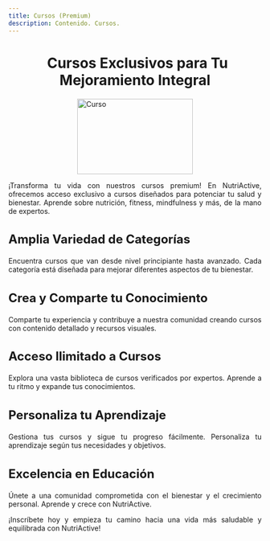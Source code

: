 ```yaml
---
title: Cursos (Premium)
description: Contenido. Cursos.
---
```



<Head />
<main>

<h1 style="font-weight: bold; margin-bottom: 20px; text-align: center;">
  <i
    class="fa fa-graduation-cap"
    style="color: #f39c12; margin-right: 10px;"
    aria-hidden="true"
  ></i>
  Cursos Exclusivos para Tu Mejoramiento Integral
</h1>

<img
  src="/girl-8602014.svg"
  alt="Curso"
  style="height: 150px; width: 230px; display: block; margin: 0 auto; margin-top: 10px; margin-bottom: 10px;"
/>

<p style="text-align: justify;">
  ¡Transforma tu vida con nuestros cursos premium! En NutriActive, ofrecemos
  acceso exclusivo a cursos diseñados para potenciar tu salud y bienestar.
  Aprende sobre nutrición, fitness, mindfulness y más, de la mano de expertos.
</p>

<h3 style="font-size: 1.5rem; font-weight: bold; margin-bottom: 20px">
  <i class="fas fa-layer-group" style="color: #63a145;"></i> Amplia Variedad de Categorías
</h3>
<p style="text-align: justify;">
  Encuentra cursos que van desde nivel principiante hasta avanzado. Cada
  categoría está diseñada para mejorar diferentes aspectos de tu bienestar.
</p>

<h3 style="font-size: 1.5rem; font-weight: bold; margin-bottom: 20px">
  <i class="fas fa-chalkboard-teacher" style="color: #ff8c42;"></i> Crea y Comparte
  tu Conocimiento
</h3>
<p style="text-align: justify;">
  Comparte tu experiencia y contribuye a nuestra comunidad creando cursos con
  contenido detallado y recursos visuales.
</p>

<h3 style="font-size: 1.5rem; font-weight: bold; margin-bottom: 20px">
  <i class="fas fa-book-reader" style="color: #e74c3c;"></i> Acceso Ilimitado a Cursos
</h3>
<p style="text-align: justify;">
  Explora una vasta biblioteca de cursos verificados por expertos. Aprende a tu
  ritmo y expande tus conocimientos.
</p>

<h3 style="font-size: 1.5rem; font-weight: bold; margin-bottom: 20px">
  <i class="fas fa-cogs" style="color: #2980b9;"></i> Personaliza tu Aprendizaje
</h3>
<p style="text-align: justify;">
  Gestiona tus cursos y sigue tu progreso fácilmente. Personaliza tu aprendizaje
  según tus necesidades y objetivos.
</p>

<h3 style="font-size: 1.5rem; font-weight: bold; margin-bottom: 20px">
  <i class="fas fa-star" style="color: #f1c40f;"></i> Excelencia en Educación
</h3>
<p style="text-align: justify;">
  Únete a una comunidad comprometida con el bienestar y el crecimiento personal.
  Aprende y crece con NutriActive.
</p>

<p style="text-align: justify;">
  ¡Inscríbete hoy y empieza tu camino hacia una vida más saludable y equilibrada con NutriActive!
</p>
</main>
